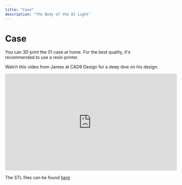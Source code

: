```yaml
---
title: "Case"
description: "The Body of the 01 Light"
---
```


# Case

You can 3D print the 01 case at home. For the best quality, it's recommended to use a resin printer.

Watch this video from James at CAD9 Design for a deep dive on his design.

<iframe
  width="560"
  height="315"
  src="https://www.youtube.com/embed/BjoO0Kt-IWM"
  frameBorder="0"
  allow="accelerometer; autoplay; clipboard-write; encrypted-media; gyroscope; picture-in-picture"
  allowfullscreen
></iframe>

The STL files can be found [here](https://github.com/OpenInterpreter/01/tree/main/hardware/light/bodies)
